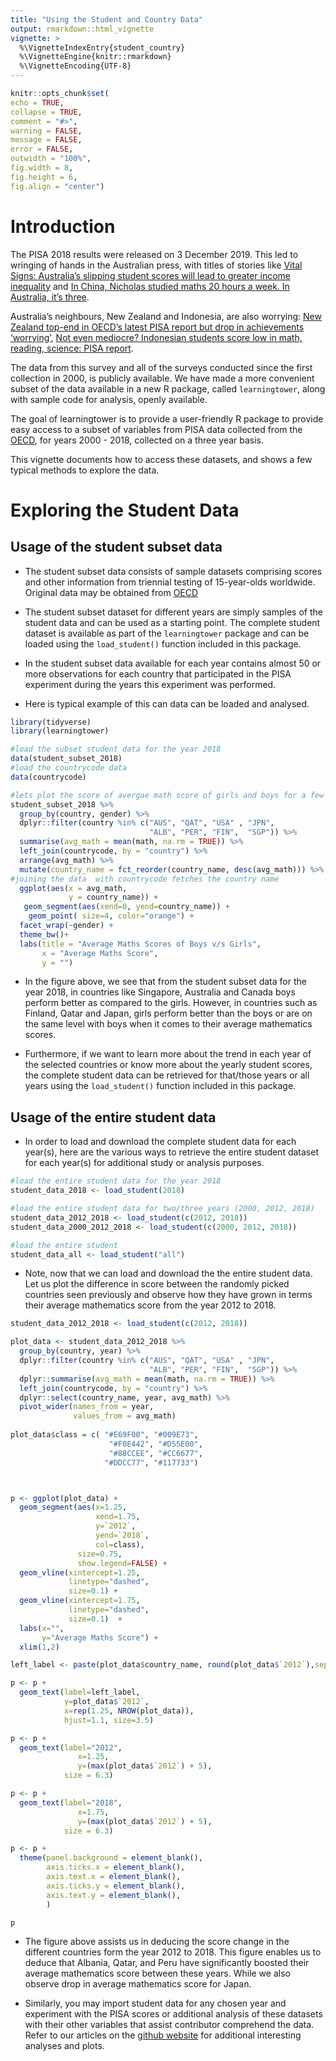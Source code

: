 ```yaml
---
title: "Using the Student and Country Data"
output: rmarkdown::html_vignette
vignette: >
  %\VignetteIndexEntry{student_country}
  %\VignetteEngine{knitr::rmarkdown}
  %\VignetteEncoding{UTF-8}
---
```


```r
knitr::opts_chunk$set(
echo = TRUE,
collapse = TRUE,
comment = "#>",
warning = FALSE,
message = FALSE,
error = FALSE,
outwidth = "100%",
fig.width = 8,
fig.height = 6,
fig.align = "center")
```

# Introduction

The PISA 2018 results were released on 3 December 2019. This led to wringing of hands in the Australian press, with titles of stories like [Vital Signs: Australia's slipping student scores will lead to greater income inequality](https://theconversation.com/vital-signs-australias-slipping-student-scores-will-lead-to-greater-income-inequality-128301) and [In China, Nicholas studied maths 20 hours a week. In Australia, it's three](https://www.smh.com.au/education/in-china-nicholas-studied-maths-20-hours-a-week-in-australia-it-s-three-20191203-p53ggv.html).

Australia's neighbours, New Zealand and Indonesia, are also worrying: [New Zealand top-end in OECD's latest PISA report but drop in achievements 'worrying'](https://www.stuff.co.nz/national/education/117890945/new-zealand-topend-in-oecds-latest-pisa-report-but-drop-in-achievements-worrying), [Not even mediocre? Indonesian students score low in math, reading, science: PISA report](https://www.thejakartapost.com/news/2019/12/04/not-even-mediocre-indonesian-students-score-low-in-math-reading-science-pisa-report.html). 

The data from this survey and all of the surveys conducted since the first collection in 2000, is publicly available. We have made a more convenient subset of the data available in a new R package, called `learningtower`, along with sample code for analysis, openly available.

The goal of learningtower is to provide a user-friendly R package to provide easy access to a subset of variables from PISA data collected from the [OECD](http://www.oecd.org/pisa/data/), for years 2000 - 2018, collected on a three year basis.

This vignette documents how to access these datasets, and shows a few typical methods to explore the data.

# Exploring the Student Data

## Usage of the student subset data

- The student subset data consists of sample datasets comprising scores and other information from triennial testing of 15-year-olds worldwide. Original data may be obtained from [OECD](https://www.oecd.org/pisa/data/.)

- The student subset dataset for different years are simply samples of the student data and can be used as a starting point. The complete student dataset is  available as part of the `learningtower` package and can be loaded using the `load_student()` function included in this package.

- In the student subset data available for each year contains almost 50 or more observations for each country that participated in the PISA experiment during the years this experiment was performed.

- Here is typical example of this can data can be loaded and analysed.


```r
library(tidyverse)
library(learningtower)

#load the subset student data for the year 2018
data(student_subset_2018)
#load the countrycode data
data(countrycode)

#lets plot the score of avergae math score of girls and boys for a few randomly selected countries
student_subset_2018 %>% 
  group_by(country, gender) %>% 
  dplyr::filter(country %in% c("AUS", "QAT", "USA" , "JPN", 
                               "ALB", "PER", "FIN",  "SGP")) %>% 
  summarise(avg_math = mean(math, na.rm = TRUE)) %>% 
  left_join(countrycode, by = "country") %>% 
  arrange(avg_math) %>% 
  mutate(country_name = fct_reorder(country_name, desc(avg_math))) %>% 
#joining the data  with countrycode fetches the country name
  ggplot(aes(x = avg_math, 
             y = country_name)) +
   geom_segment(aes(xend=0, yend=country_name)) +
    geom_point( size=4, color="orange") +
  facet_wrap(~gender) +
  theme_bw()+
  labs(title = "Average Maths Scores of Boys v/s Girls",
       x = "Average Maths Score",
       y = "")
```

- In the figure above, we see that from the student subset data for the year 2018, in countries like Singapore, Australia and Canada boys perform better as compared to the girls. However, in countries such as Finland, Qatar and Japan, girls perform better than the boys or are on the same level with boys when it comes to their average mathematics scores.

- Furthermore, if we want to learn more about the trend in each year of the selected countries or know more about the yearly student scores,  the complete student data can be retrieved  for that/those years or all years using the `load_student()` function included in this package.

## Usage of the entire student data

- In order to load and download the complete student data for each year(s), here are the various ways to retrieve the entire student dataset for each year(s) for additional study or analysis purposes.

```r
#load the entire student data for the year 2018
student_data_2018 <- load_student(2018)

#load the entire student data for two/three years (2000, 2012, 2018)
student_data_2012_2018 <- load_student(c(2012, 2018))
student_data_2000_2012_2018 <- load_student(c(2000, 2012, 2018))

#load the entire student 
student_data_all <- load_student("all")
```

- Note, now that we can load and download the the entire student data. Let us plot the difference in score between the randomly picked countries seen previously and observe how they have grown in terms their average mathematics score from the year 2012 to 2018.

```r
student_data_2012_2018 <- load_student(c(2012, 2018))

plot_data <- student_data_2012_2018 %>% 
  group_by(country, year) %>%  
  dplyr::filter(country %in% c("AUS", "QAT", "USA" , "JPN", 
                               "ALB", "PER", "FIN",  "SGP")) %>% 
  dplyr::summarise(avg_math = mean(math, na.rm = TRUE)) %>%  
  left_join(countrycode, by = "country") %>% 
  dplyr::select(country_name, year, avg_math) %>% 
  pivot_wider(names_from = year, 
              values_from = avg_math) 
  
plot_data$class = c( "#E69F00", "#009E73", 
                      "#F0E442", "#D55E00", 
                      "#88CCEE", "#CC6677", 
                     "#DDCC77", "#117733")



p <- ggplot(plot_data) + 
  geom_segment(aes(x=1.25, 
                   xend=1.75, 
                   y=`2012`, 
                   yend=`2018`, 
                   col=class), 
               size=0.75, 
               show.legend=FALSE) + 
  geom_vline(xintercept=1.25, 
             linetype="dashed", 
             size=0.1) + 
  geom_vline(xintercept=1.75, 
             linetype="dashed", 
             size=0.1)  + 
  labs(x="", 
       y="Average Maths Score") +
  xlim(1,2)

left_label <- paste(plot_data$country_name, round(plot_data$`2012`),sep=", ")

p <- p + 
  geom_text(label=left_label, 
            y=plot_data$`2012`, 
            x=rep(1.25, NROW(plot_data)), 
            hjust=1.1, size=3.5)

p <- p + 
  geom_text(label="2012",
               x=1.25,
               y=(max(plot_data$`2012`) + 5),
            size = 6.3)

p <- p + 
  geom_text(label="2018",
               x=1.75,
               y=(max(plot_data$`2012`) + 5),
            size = 6.3)

p <- p +
  theme(panel.background = element_blank(),
        axis.ticks.x = element_blank(),
        axis.text.x = element_blank(), 
        axis.ticks.y = element_blank(),
        axis.text.y = element_blank(), 
        )

p 
```

- The figure above assists us in deducing the score change in the different countries form the year 2012 to 2018. This figure enables us to deduce that Albania, Qatar, and Peru have significantly boosted their average mathematics score between these years. While we also observe drop in average mathematics score for Japan.

- Similarly, you may import student data for any chosen year and experiment with the PISA scores or additional analysis of these datasets with their other variables that assist contributor comprehend the data. Refer to our articles on the [github website](https://kevinwang09.github.io/learningtower/) for additional interesting analyses and plots.





